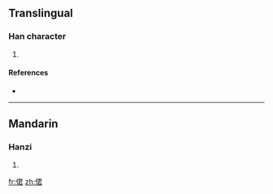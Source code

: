 ==Translingual==

===Han character===
{{Han char|rn=9|rad=人|as=07|sn=9|four=|canj=人尸大口 (OSKR)}}

# {{defn|Han|sort=人07}}

====References====
* {{Han ref|kx=0103.090|dkj=00635|hdz=10166.100|uh=4FB0|ud=20400}}

----

==Mandarin==

===Hanzi===
{{cmn-hanzi|pin=[[cuò]] ([[cuo4]]), [[jiǒng]] ([[jiong3]])|wg=ts'o<sup>4</sup>, chiung<sup>3</sup>}}

# {{defn|Mandarin|sort=人07}}

[[fr:侰]]
[[zh:侰]]